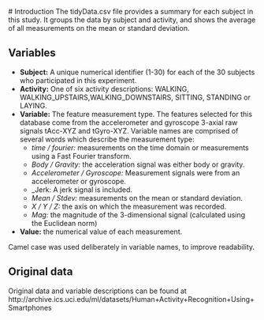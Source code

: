 # Introduction
The tidyData.csv file provides a summary for each subject in this study. It groups the data by subject and activity, and shows the average of all measurements on the mean or standard deviation.

## Variables
- **Subject:** A unique numerical identifier (1-30) for each of the 30 subjects who participated in this experiment.
- **Activity:** One of six activity descriptions: WALKING, WALKING_UPSTAIRS,WALKING_DOWNSTAIRS, SITTING, STANDING or LAYING.
- **Variable:** The feature measurement type. The features selected for this database come from the accelerometer and gyroscope 3-axial raw signals tAcc-XYZ and tGyro-XYZ. Variable names are comprised of several words which describe the measurement type:
	- _time / fourier:_ measurements on the time domain or measurements using a Fast Fourier transform.
	- _Body / Gravity:_ the acceleration signal was either body or gravity.
	- _Accelerometer / Gyroscope:_ Measurement signals were from an accelerometer or gyroscope.
	- _Jerk: A jerk signal is included.
	- _Mean / Stdev:_ measurements on the mean or standard deviation.
	- _X / Y / Z:_ the axis on which the measurement was recorded.
	- _Mag:_ the magnitude of the 3-dimensional signal (calculated using the Euclidean norm)
- **Value:** the numerical value of each measurement.

Camel case was used deliberately in variable names, to improve readability.

## Original data
Original data and variable descriptions can be found at 
http://archive.ics.uci.edu/ml/datasets/Human+Activity+Recognition+Using+Smartphones
